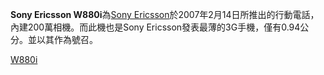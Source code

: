 {{Infobox Mobile
| name = Sony Ericsson W880i (3定制)
| image = Sony Ericsson W880i.jpg
| screen = 1.8英寸 240×320[[像素|像素]]<br />260000色[[TFT|TFT]]彩屏
| ringtone = 72和弦
| memory = 動態內存64MB
| networks = [[WCDMA|WCDMA]]、[[GSM|GSM]] 900/1800/1900 MHz
| connectivity = [[USB|USB]]、[[藍牙|藍牙]]
| size = 103×46.5×9.4 mm
| weight = 85[[克|克]]
}}
'''Sony Ericsson W880i'''為[[Sony_Ericsson|Sony Ericsson]]於2007年2月14日所推出的行動電話，內建200萬相機。而此機也是Sony Ericsson發表最薄的3G手機，僅有0.94公分。並以其作為號召。


{{SEphones}}

[[Category:索尼愛立信手機|W880i]]